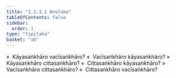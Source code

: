 ```yaml
---
title: "1.1.3.1 Anuloma"
tableOfContents: false
sidebar:
  order: 1
type: "tipitaka"
basket: "ab"
---
```



<DynamicBreadcrumb />

<Division number="6">

<Paragraph number="39">
»  Kāyasaṅkhāro vacīsaṅkhāro?
</Paragraph>

<Paragraph number="40">
«  Vacīsaṅkhāro kāyasaṅkhāro?
</Paragraph>

<Paragraph number="41">
»  Kāyasaṅkhāro cittasaṅkhāro?
</Paragraph>

<Paragraph number="42">
«  Cittasaṅkhāro kāyasaṅkhāro?
</Paragraph>

<Paragraph number="43">
»  Vacīsaṅkhāro cittasaṅkhāro?
</Paragraph>

<Paragraph number="44">
«  Cittasaṅkhāro vacīsaṅkhāro?
</Paragraph>
</Division>